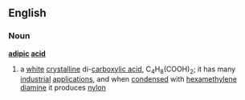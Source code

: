 ==English==
===Noun===
{{wikipedia}}
'''[[adipic]] [[acid]]'''
#{{chemistry}} a [[white]] [[crystalline]] di-[[carboxylic acid]], C<sub>4</sub>H<sub>8</sub>(COOH)<sub>2</sub>; it has many [[industrial]] [[application]]s, and when [[condense]]d with [[hexamethylene diamine]] it produces [[nylon]]